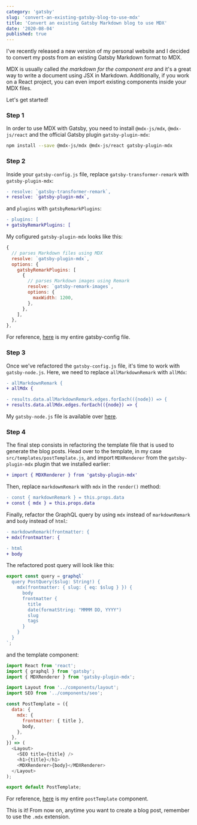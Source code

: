 ```yaml
---
category: 'gatsby'
slug: 'convert-an-existing-gatsby-blog-to-use-mdx'
title: 'Convert an existing Gatsby Markdown blog to use MDX'
date: '2020-08-04'
published: true
---
```


I've recently released a new version of my personal website and I decided to convert my posts from an existing Gatsby Markdown format to MDX.

MDX is usually called _the markdown for the component era_ and it's a great way to write a document using JSX in Markdown. Additionally, if you work on a React project, you can even import existing components inside your MDX files.

Let's get started!

### Step 1

In order to use MDX with Gatsby, you need to install `@mdx-js/mdx`, `@mdx-js/react` and the official Gatsby plugin `gatsby-plugin-mdx`:

```bash
npm install --save @mdx-js/mdx @mdx-js/react gatsby-plugin-mdx
```

### Step 2

Inside your `gatsby-config.js` file, replace `gatsby-transformer-remark` with `gatsby-plugin-mdx`:

```diff
- resolve: `gatsby-transformer-remark`,
+ resolve: `gatsby-plugin-mdx`,
```

and `plugins` with `gatsbyRemarkPlugins`:

```diff
- plugins: [
+ gatsbyRemarkPlugins: [
```

My cofigured `gatsby-plugin-mdx` looks like this:

```js
{
  // parses Markdown files using MDX
  resolve: `gatsby-plugin-mdx`,
  options: {
    gatsbyRemarkPlugins: [
      {
        // parses Markdown images using Remark
        resolve: `gatsby-remark-images`,
        options: {
          maxWidth: 1200,
        },
      },
    ],
  },
},
```

For reference, <a href='https://github.com/eneax/eneaxharja.com/blob/master/gatsby-config.js' target="_blank" rel="noreferrer">here</a> is my entire gatsby-config file.

### Step 3

Once we've refactored the `gatsby-config.js` file, it's time to work with `gatsby-node.js`.
Here, we need to replace `allMarkdownRemark` with `allMdx`:

```diff
- allMarkdownRemark {
+ allMdx {
```

```diff
- results.data.allMarkdownRemark.edges.forEach(({node}) => {
+ results.data.allMdx.edges.forEach(({node}) => {
```

My `gatsby-node.js` file is available over <a href="https://github.com/eneax/eneaxharja.com/blob/master/gatsby-node.js" target="_blank" rel="noreferrer">here</a>.

### Step 4

The final step consists in refactoring the template file that is used to generate the blog posts.
Head over to the template, in my case `src/templates/postTemplate.js`, and import `MDXRenderer` from the `gatsby-plugin-mdx` plugin that we installed earlier:

```diff
+ import { MDXRenderer } from 'gatsby-plugin-mdx'
```

Then, replace `markdownRemark` with `mdx` in the `render()` method:

```diff
- const { markdownRemark } = this.props.data
+ const { mdx } = this.props.data
```

Finally, refactor the GraphQL query by using `mdx` instead of `markdownRemark` and `body` instead of `html`:

```diff
- markdownRemark(frontmatter: {
+ mdx(frontmatter: {
```

```diff
- html
+ body
```

The refactored post query will look like this:

```js
export const query = graphql`
  query PostQuery($slug: String!) {
    mdx(frontmatter: { slug: { eq: $slug } }) {
      body
      frontmatter {
        title
        date(formatString: "MMMM DD, YYYY")
        slug
        tags
      }
    }
  }
`;
```

and the template component:

```js
import React from 'react';
import { graphql } from 'gatsby';
import { MDXRenderer } from 'gatsby-plugin-mdx';

import Layout from '../components/layout';
import SEO from '../components/seo';

const PostTemplate = ({
  data: {
    mdx: {
      frontmatter: { title },
      body,
    },
  },
}) => (
  <Layout>
    <SEO title={title} />
    <h1>{title}</h1>
    <MDXRenderer>{body}</MDXRenderer>
  </Layout>
);

export default PostTemplate;
```

For reference, <a href='https://github.com/eneax/eneaxharja.com/blob/master/src/templates/postTemplate.js' target="_blank" rel="noreferrer">here</a> is my entire `postTemplate` component.

This is it! From now on, anytime you want to create a blog post, remember to use the `.mdx` extension.
